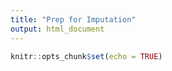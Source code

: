 ```yaml
---
title: "Prep for Imputation"
output: html_document
---
```


```r
knitr::opts_chunk$set(echo = TRUE)
```





```r
```

